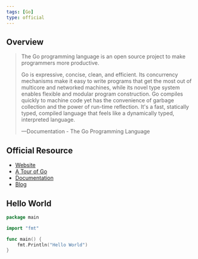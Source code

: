 ```yaml
---
tags: [Go]
type: official
---
```


## Overview

<blockquote class="overview" cite="https://golang.org/doc/">

The Go programming language is an open source project to make programmers more productive.

Go is expressive, concise, clean, and efficient. Its concurrency mechanisms make it easy to write programs that get the most out of multicore and networked machines, while its novel type system enables flexible and modular program construction. Go compiles quickly to machine code yet has the convenience of garbage collection and the power of run-time reflection. It's a fast, statically typed, compiled language that feels like a dynamically typed, interpreted language.

<footer>&mdash;Documentation - The Go Programming Language</footer>

</blockquote>

## Official Resource

- <a href="https://golang.org" target="_blank" rel="noreferrer">
    Website
  </a>
- <a href="https://tour.golang.org/welcome/1" target="_blank" rel="noreferrer">
    A Tour of Go
  </a>
- <a href="https://golang.org/doc/" target="_blank" rel="noreferrer">
    Documentation
  </a>
- <a href="https://blog.golang.org" target="_blank" rel="noreferrer">
    Blog
  </a>

## Hello World

```go
package main

import "fmt"

func main() {
    fmt.Println("Hello World")
}
```
